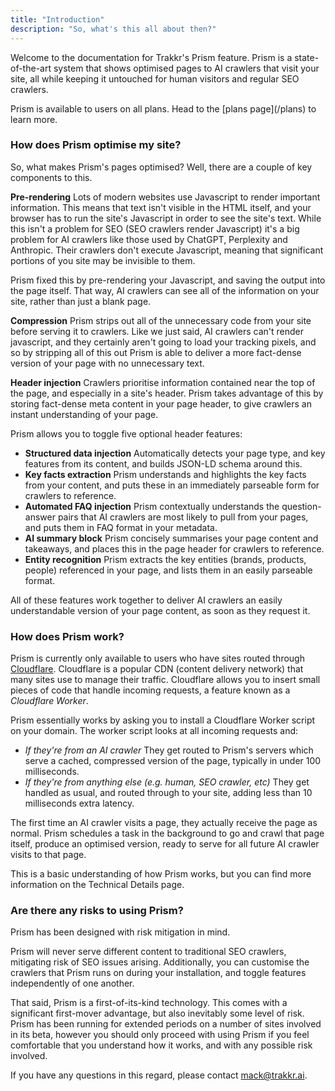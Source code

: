 ```yaml
---
title: "Introduction"
description: "So, what's this all about then?"
---
```


Welcome to the documentation for Trakkr's Prism feature. Prism is a state-of-the-art system that shows optimised pages to AI crawlers that visit your site, all while keeping it untouched for human visitors and regular SEO crawlers.

<Info>
  Prism is available to users on all plans. Head to the [plans page](/plans) to learn more.
</Info>

### How does Prism optimise my site?

So, what makes Prism's pages optimised? Well, there are a couple of key components to this.

**Pre-rendering**
Lots of modern websites use Javascript to render important information. This means that text isn't visible in the HTML itself, and your browser has to run the site's Javascript in order to see the site's text. While this isn't a problem for SEO (SEO crawlers render Javascript) it's a big problem for AI crawlers like those used by ChatGPT, Perplexity and Anthropic. Their crawlers don't execute Javascript, meaning that significant portions of you site may be invisible to them.

Prism fixed this by pre-rendering your Javascript, and saving the output into the page itself. That way, AI crawlers can see all of the information on your site, rather than just a blank page.

**Compression**
Prism strips out all of the unnecessary code from your site before serving it to crawlers. Like we just said, AI crawlers can't render javascript, and they certainly aren't going to load your tracking pixels, and so by stripping all of this out Prism is able to deliver a more fact-dense version of your page with no unnecessary text.

**Header injection**
Crawlers prioritise information contained near the top of the page, and especially in a site's header. Prism takes advantage of this by storing fact-dense meta content in your page header, to give crawlers an instant understanding of your page.

Prism allows you to toggle five optional header features:

- **Structured data injection**
  Automatically detects your page type, and key features from its content, and builds JSON-LD schema around this.
- **Key facts extraction**
  Prism understands and highlights the key facts from your content, and puts these in an immediately parseable form for crawlers to reference.
- **Automated FAQ injection**
  Prism contextually understands the question-answer pairs that AI crawlers are most likely to pull from your pages, and puts them in FAQ format in your metadata.
- **AI summary block**
  Prism concisely summarises your page content and takeaways, and places this in the page header for crawlers to reference.
- **Entity recognition**
  Prism extracts the key entities (brands, products, people) referenced in your page, and lists them in an easily parseable format.

All of these features work together to deliver AI crawlers an easily understandable version of your page content, as soon as they request it.

### How does Prism work?

Prism is currently only available to users who have sites routed through [Cloudflare](https://cloudlflare.com). Cloudflare is a  popular CDN (content delivery network) that many sites use to manage their traffic. Cloudflare allows you to insert small pieces of code that handle incoming requests, a feature known as a _Cloudflare Worker_.

Prism essentially works by asking you to install a Cloudflare Worker script on your domain. The worker script looks at all incoming requests and:

- _If they're from an AI crawler_
  They get routed to Prism's servers which serve a cached, compressed version of the page, typically in under 100 milliseconds.
- _If they're from anything else (e.g. human, SEO crawler, etc)_
  They get handled as usual, and routed through to your site, adding less than 10 milliseconds extra latency.

The first time an AI crawler visits a page, they actually receive the page as normal. Prism schedules a task in the background to go and crawl that page itself, produce an optimised version, ready to serve for all future AI crawler visits to that page.

This is a basic understanding of how Prism works, but you can find more information on the Technical Details page.

### Are there any risks to using Prism?

Prism has been designed with risk mitigation in mind.

Prism will never serve different content to traditional SEO crawlers, mitigating risk of SEO issues arising. Additionally, you can customise the crawlers that Prism runs on during your installation, and toggle features independently of one another.

That said, Prism is a first-of-its-kind technology. This comes with a significant first-mover advantage, but also inevitably some level of risk. Prism has been running for extended periods on a number of sites involved in its beta, however you should only proceed with using Prism if you feel comfortable that you understand how it works, and with any possible risk involved.

If you have any questions in this regard, please contact [mack@trakkr.ai](mailto:mack@trakkr.ai).